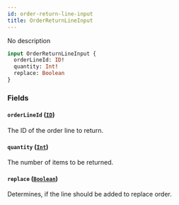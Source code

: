 ```yaml
---
id: order-return-line-input
title: OrderReturnLineInput
---
```


No description

```graphql
input OrderReturnLineInput {
  orderLineId: ID!
  quantity: Int!
  replace: Boolean
}
```

### Fields

#### `orderLineId` ([`ID`](../../../developer/api-reference/scalars/id))

The ID of the order line to return.

#### `quantity` ([`Int`](../../../developer/api-reference/scalars/int))

The number of items to be returned.

#### `replace` ([`Boolean`](../../../developer/api-reference/scalars/boolean))

Determines, if the line should be added to replace order.
